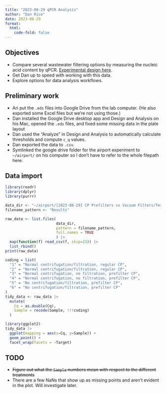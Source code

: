 ```yaml
---
title: "2023-08-29 qPCR Analysis"
author: "Dan Rice"
date: 2023-08-29
format:
  html:
    code-fold: false
---
```

## Objectives

- Compare several wastewater filtering options by measuring the nucleic acid content by qPCR. [Experimental design here](https://docs.google.com/document/d/10aEcOwlJ0ZZANC93gd5KM6j-u8T8MI4ML7Ibh5uivMo/edit?usp=sharing).
- Get Dan up to speed with working with this data.
- Explore options for data analysis workflows.

## Preliminary work

- Ari put the `.eds` files into Google Drive from the lab computer. (He also exported some Excel files but we're not using those.)
- Dan installed the Google Drive desktop app and Design and Analysis on his Mac, opened the `.eds` files, and fixed some missing data in the plate layout
- Dan used the "Analyze" in Design and Analysis to automatically calculate thresholds and compute `c_q` values.
- Dan exported the data to `.csv`.
- Symlinked the google drive folder for the airport experiment to `~/airport/` on his computer so I don't have to refer to the whole filepath here.

## Data import

```r
library(readr)
library(dplyr)
library(purrr)

data_dir <- "~/airport/[2023-08-29] CP Prefilters vs Vacuum Filters/Test 1 qPCR Results/csv/"
filename_pattern <- "Results"
```

```r
raw_data <- list.files(
                       data_dir,
                       pattern = filename_pattern,
                       full.names = TRUE
                       ) |>
  map(function(f) read_csv(f, skip=23)) |>
  list_rbind()
print(raw_data)
```

```r
coding = list(
  "1" = "Normal centrifugation/filtration, regular CP",
  "2" = "Normal centrifugation/filtration, regular CP",
  "3" = "Normal centrifugation, no filtration, prefilter CP",
  "4" = "Normal centrifugation, no filtration, prefilter CP",
  "5" = "No centrifugation/filtration, prefilter CP",
  "6" = "No centrifugation/filtration, prefilter CP"
)
tidy_data <- raw_data |>
  mutate(
    Cq = as.double(Cq),
    Sample = recode(Sample, !!!coding)
  )
```

```r
library(ggplot2)
tidy_data |>
  ggplot(mapping = aes(x=Cq, y=Sample)) +
  geom_point() +
  facet_wrap(facets = ~Target)
```

## TODO

- ~~Figure out what the `Sample` numbers mean with respect to the different treatments~~
- There are a few NaNs that show up as missing points and aren't evident in the plot. Will investigate later.
